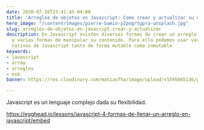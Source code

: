 ```yaml
---
date: 2020-07-16T23:41:45-04:00
title: 'Arreglos de objetos en Javascript: Como crear y actualizar su contenido'
hero_image: "/content/images/pierre-bamin-p2pogrtgpra-unsplash.jpg"
slug: arreglos-de-objetos-en-javacript-crear-y-actualizar
description: En Javascript existen diversas formas de crear un arreglo de objetos
  y varias formas de manipular su contenido. Para ello podemos usar varios métodos
  nativos de Javascript tanto de forma mutable como inmutable
keywords:
- javascript
- array
- arreglos
- es6
banner: https://res.cloudinary.com/matiasfha/image/upload/v1595045136/pierre-bamin-P2POGRtGprA-unsplash_gx6ozd.jpg

---
```

Javascript es un lenguaje complejo dada su flexibilidad.

https://egghead.io/lessons/javascript-4-formas-de-llenar-un-arreglo-en-javascript/embed